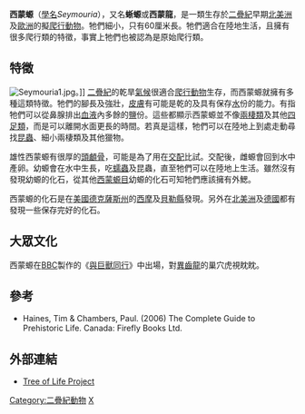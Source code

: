 {{Automatic Taxobox
| taxon = Seymouria
| authority = Broili, 1904
| fossil_range = {{fossilrange|289|270}}
| image = Seymouria NT small.jpg
| image_caption = ''Seymouria baylorensis''
| subdivision_ranks = [[種|種]]
| subdivision =
* ''S. baylorensis''
* ''S. sanjuanensis''
* ''S. grandis''
* ''S. agilis''
}}

'''西蒙螈'''（[[學名|學名]]''Seymouria''），又名'''蜥螈'''或'''西蒙龍'''，是一類生存於[[二疊紀|二疊紀]]早期[[北美洲|北美洲]]及[[歐洲|歐洲]]的擬[[爬行動物|爬行動物]]。牠們細小，只有60厘米長。牠們適合在陸地生活，且擁有很多爬行類的特徵，事實上牠們也被認為是原始爬行類。

==特徵==
[[Image:Seymouria1.jpg|thumb]]。]]
[[二疊紀|二疊紀]]的乾旱[[氣候|氣候]]很適合[[爬行動物|爬行動物]]生存，而西蒙螈就擁有多種這類特徵。牠們的腳長及強壯，[[皮膚|皮膚]]有可能是乾的及具有保存[[水|水]]份的能力。有指牠們可以從鼻腺排出[[血液|血液]]內多餘的[[鹽|鹽]]份。這些都顯示西蒙螈並不像[[兩棲類|兩棲類]]及其他[[四足類|四足類]]，而是可以離開水面更長的時間。若真是這樣，牠們可以在陸地上到處走動尋找[[昆蟲|昆蟲]]、細小兩棲類及其他獵物。

雄性西蒙螈有很厚的[[頭顱骨|頭顱骨]]，可能是為了用在[[交配|交配]]比試。交配後，雌螈會回到水中產卵。幼螈會在水中生長，吃[[蠕蟲|蠕蟲]]及昆蟲，直至牠們可以在陸地上生活。雖然沒有發現幼螈的化石，從其他[[西蒙螈目|西蒙螈目]]幼螈的化石可知牠們應該擁有外鰓。

西蒙螈的化石是在[[美國|美國]][[德克薩斯州|德克薩斯州]]的[[西摩|西摩]]及[[貝勒縣_(德克薩斯州)|貝勒縣]]發現。另外在[[北美洲|北美洲]]及[[德國|德國]]都有發現一些保存完好的化石。

==大眾文化== 
西蒙螈在[[BBC|BBC]]製作的《[[與巨獸同行|與巨獸同行]]》中出場，對[[異齒龍|異齒龍]]的巢穴虎視眈眈。

==參考==
* Haines, Tim & Chambers, Paul. (2006) The Complete Guide to Prehistoric Life. Canada: Firefly Books Ltd.

==外部連結==
* [http://tolweb.org/Seymouria/17546 Tree of Life Project] {{Wayback|url=http://tolweb.org/Seymouria/17546 |date=20210418134631 }}
{{四足類}}
{{Taxonbar}}
[[Category:二疊紀動物|Category:二疊紀動物]]
[[Category:_1904年描述的分类群|X]]